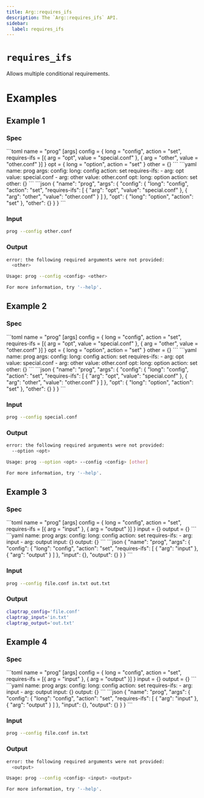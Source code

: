 ```yaml
---
title: Arg::requires_ifs
description: The `Arg::requires_ifs` API.
sidebar:
  label: requires_ifs
---
```



# `requires_ifs` <LinkButton href="https://docs.rs/clap/latest/clap/struct.Arg.html#method.requires_ifs" icon="open-book" variant="minimal"></LinkButton>

<Badge text="since 0.1.0" size="small" />

Allows multiple conditional requirements.

# Examples
## Example 1

### Spec

<Tabs syncKey="format">
  <TabItem label="TOML">
```toml
name = "prog"
[args]
config = { long = "config", action = "set", requires-ifs = [{ arg = "opt", value = "special.conf" }, { arg = "other", value = "other.conf" }] }
opt = { long = "option", action = "set" }
other = {}
```
  </TabItem>
  <TabItem label="YAML">
```yaml
name: prog
args:
  config:
    long: config
    action: set
    requires-ifs:
    - arg: opt
      value: special.conf
    - arg: other
      value: other.conf
  opt:
    long: option
    action: set
  other: {}
```
  </TabItem>
  <TabItem label="JSON">
```json
{
  "name": "prog",
  "args": {
    "config": {
      "long": "config",
      "action": "set",
      "requires-ifs": [
        {
          "arg": "opt",
          "value": "special.conf"
        },
        {
          "arg": "other",
          "value": "other.conf"
        }
      ]
    },
    "opt": {
      "long": "option",
      "action": "set"
    },
    "other": {}
  }
}
```
  </TabItem>
</Tabs>

### Input

```bash
prog --config other.conf
```

### Output

```bash
error: the following required arguments were not provided:
  <other>

Usage: prog --config <config> <other>

For more information, try '--help'.
```
## Example 2

### Spec

<Tabs syncKey="format">
  <TabItem label="TOML">
```toml
name = "prog"
[args]
config = { long = "config", action = "set", requires-ifs = [{ arg = "opt", value = "special.conf" }, { arg = "other", value = "other.conf" }] }
opt = { long = "option", action = "set" }
other = {}
```
  </TabItem>
  <TabItem label="YAML">
```yaml
name: prog
args:
  config:
    long: config
    action: set
    requires-ifs:
    - arg: opt
      value: special.conf
    - arg: other
      value: other.conf
  opt:
    long: option
    action: set
  other: {}
```
  </TabItem>
  <TabItem label="JSON">
```json
{
  "name": "prog",
  "args": {
    "config": {
      "long": "config",
      "action": "set",
      "requires-ifs": [
        {
          "arg": "opt",
          "value": "special.conf"
        },
        {
          "arg": "other",
          "value": "other.conf"
        }
      ]
    },
    "opt": {
      "long": "option",
      "action": "set"
    },
    "other": {}
  }
}
```
  </TabItem>
</Tabs>

### Input

```bash
prog --config special.conf
```

### Output

```bash
error: the following required arguments were not provided:
  --option <opt>

Usage: prog --option <opt> --config <config> [other]

For more information, try '--help'.
```
## Example 3

### Spec

<Tabs syncKey="format">
  <TabItem label="TOML">
```toml
name = "prog"
[args]
config = { long = "config", action = "set", requires-ifs = [{ arg = "input" }, { arg = "output" }] }
input = {}
output = {}
```
  </TabItem>
  <TabItem label="YAML">
```yaml
name: prog
args:
  config:
    long: config
    action: set
    requires-ifs:
    - arg: input
    - arg: output
  input: {}
  output: {}
```
  </TabItem>
  <TabItem label="JSON">
```json
{
  "name": "prog",
  "args": {
    "config": {
      "long": "config",
      "action": "set",
      "requires-ifs": [
        {
          "arg": "input"
        },
        {
          "arg": "output"
        }
      ]
    },
    "input": {},
    "output": {}
  }
}
```
  </TabItem>
</Tabs>

### Input

```bash
prog --config file.conf in.txt out.txt
```

### Output

```bash
claptrap_config='file.conf'
claptrap_input='in.txt'
claptrap_output='out.txt'
```
## Example 4

### Spec

<Tabs syncKey="format">
  <TabItem label="TOML">
```toml
name = "prog"
[args]
config = { long = "config", action = "set", requires-ifs = [{ arg = "input" }, { arg = "output" }] }
input = {}
output = {}
```
  </TabItem>
  <TabItem label="YAML">
```yaml
name: prog
args:
  config:
    long: config
    action: set
    requires-ifs:
    - arg: input
    - arg: output
  input: {}
  output: {}
```
  </TabItem>
  <TabItem label="JSON">
```json
{
  "name": "prog",
  "args": {
    "config": {
      "long": "config",
      "action": "set",
      "requires-ifs": [
        {
          "arg": "input"
        },
        {
          "arg": "output"
        }
      ]
    },
    "input": {},
    "output": {}
  }
}
```
  </TabItem>
</Tabs>

### Input

```bash
prog --config file.conf in.txt
```

### Output

```bash
error: the following required arguments were not provided:
  <output>

Usage: prog --config <config> <input> <output>

For more information, try '--help'.
```
